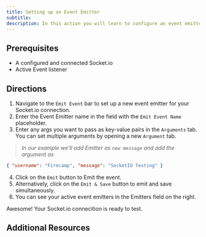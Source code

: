 ```yaml
---
title: Setting up an Event Emitter
subtitle:
description: In this action you will learn to configure an event emitter in the Socket.io integration
---
```


## Prerequisites

- A configured and connected Socket.io
- Active Event listener

## Directions

1. Navigate to the `Emit Event` bar to set up a new event emitter for your Socket.io connection.
2. Enter the Event Emitter name in the field with the `Emit Event Name` placeholder.  
3. Enter any args you want to pass as key-value pairs in the `Arguments` tab. You can set multiple arguments by opening a new `Argument` tab.
> *In our example we'll add Emitter as `new message` and add the argument as* 
``` json 
{ "username": "Firecamp", "message": "SocketIO Testing" }
``` 
4. Click on the `Emit` button to Emit the event.
5. Alternatively, click on the `Emit & Save` button to emit and save simultaneously.
6. You can see your active event emitters in the Emitters field on the right.

Awesome! Your Socket.io connecition is ready to test.

## Additional Resources
